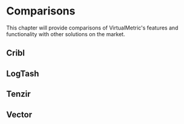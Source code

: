 # Comparisons

This chapter will provide comparisons of VirtualMetric's features and functionality with other solutions on the market.

## Cribl

## LogTash

## Tenzir

## Vector
